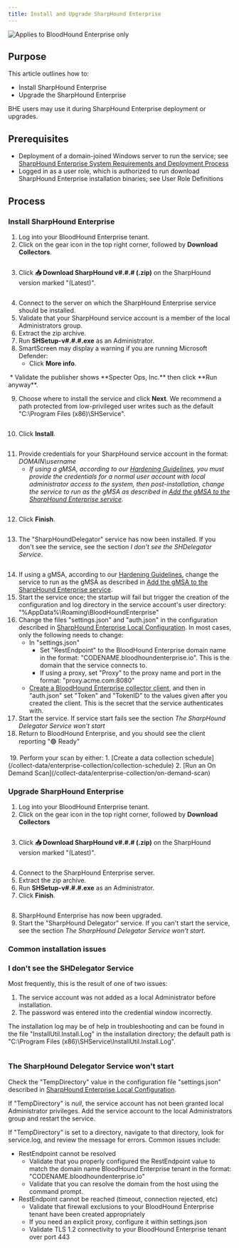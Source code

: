 ```yaml
---
title: Install and Upgrade SharpHound Enterprise
---
```


<img noZoom src="/assets/enterprise-edition-pill-tag.svg" alt="Applies to BloodHound Enterprise only"/>

## Purpose

This article outlines how to:

* Install SharpHound Enterprise
* Upgrade the SharpHound Enterprise

BHE users may use it during SharpHound Enterprise deployment or upgrades.

## Prerequisites


* Deployment of a domain-joined Windows server to run the service; see [SharpHound Enterprise System Requirements and Deployment Process](/install-data-collector/install-sharphound/system-requirements)
* Logged in as a user role, which is authorized to run download SharpHound Enterprise installation binaries; see User Role Definitions

## Process

### Install SharpHound Enterprise

1.  Log into your BloodHound Enterprise tenant.
2.  Click on the gear icon in the top right corner, followed by **Download Collectors**.
<Frame>
  <img src="/assets/image-39.png" alt=""/>
</Frame>


3.  Click **📥 Download SharpHound v#.#.# (.zip)** on the SharpHound version marked "(Latest)".
<Frame>
  <img src="/assets/image-40.png" alt=""/>
</Frame>


4.  Connect to the server on which the SharpHound Enterprise service should be installed.
5.  Validate that your SharpHound service account is a member of the local Administrators group.
6.  Extract the zip archive.
7.  Run **SHSetup-v#.#.#.exe** as an Administrator.
8.  SmartScreen may display a warning if you are running Microsoft Defender:
    * Click **More info**.
<Frame>
  <img src="/assets/image-41.png" alt=""/>
</Frame>
    * Validate the publisher shows **Specter Ops, Inc.** then click **Run anyway**.
<Frame>
  <img src="/assets/image-42.png" alt=""/>
</Frame>


9.  Choose where to install the service and click **Next**. We recommend a path protected from low-privileged user writes such as the default "C:\\Program Files (x86)\\SHService".
<Frame>
  <img src="/assets/image-43.png" alt=""/>
</Frame>


10. Click **Install**.
<Frame>
  <img src="/assets/image-44.png" alt=""/>
</Frame>


11. Provide credentials for your SharpHound service account in the format: _DOMAIN\\username_
    * _If using a gMSA, according to our [Hardening Guidelines](/manage-bloodhound/securing-bloodhound-and-collectors/sharphound-hardening), you must provide the credentials for a normal user account with local administrator access to the system, then post-installation, change the service to run as the gMSA as described in [Add the gMSA to the SharpHound Enterprise service](/install-data-collector/install-sharphound/create-gmsa)._
<Frame>
  <img src="/assets/image-45.png" alt=""/>
</Frame>


12. Click **Finish**.
<Frame>
  <img src="/assets/image-46.png" alt=""/>
</Frame>


13. The "SharpHoundDelegator" service has now been installed. If you don't see the service, see the section _I don't see the SHDelegator Service_.
<Frame>
  <img src="/assets/image-47.png" alt=""/>
</Frame>


14. If using a gMSA, according to our [Hardening Guidelines](/manage-bloodhound/securing-bloodhound-and-collectors/sharphound-hardening), change the service to run as the gMSA as described in [Add the gMSA to the SharpHound Enterprise service](/install-data-collector/install-sharphound/create-gmsa).
15. Start the service once; the startup will fail but trigger the creation of the configuration and log directory in the service account's user directory: "%AppData%\Roaming\BloodHoundEnterprise"
16. Change the files "settings.json" and "auth.json" in the configuration described in [SharpHound Enterprise Local Configuration](/install-data-collector/install-sharphound/local-configuration). In most cases, only the following needs to change:
    * In "settings.json"
        * Set "RestEndpoint" to the BloodHound Enterprise domain name in the format: "CODENAME.bloodhoundenterprise.io". This is the domain that the service connects to.
        * If using a proxy, set "Proxy" to the proxy name and port in the format: "proxy.acme.com:8080"
    * [Create a BloodHound Enterprise collector client](/collect-data/enterprise-collection/create-collector), and then in "auth.json" set "Token" and "TokenID" to the values given after you created the client. This is the secret that the service authenticates with.
17. Start the service. If service start fails see the section _The SharpHound Delegator Service won't start_
18. Return to BloodHound Enterprise, and you should see the client reporting "🟢 Ready"
<Frame>
  <img src="/assets/image-48.png" alt=""/>
</Frame>
19. Perform your scan by either:
    1.  [Create a data collection schedule](/collect-data/enterprise-collection/collection-schedule)
    2.  [Run an On Demand Scan](/collect-data/enterprise-collection/on-demand-scan)

### Upgrade SharpHound Enterprise

1.  Log into your BloodHound Enterprise tenant.
2.  Click on the gear icon in the top right corner, followed by **Download Collectors**
<Frame>
  <img src="/assets/image-49.png" alt=""/>
</Frame>


3.  Click **📥 Download SharpHound v#.#.# (.zip)** on the SharpHound version marked "(Latest)".
<Frame>
  <img src="/assets/image-50.png" alt=""/>
</Frame>

4.  Connect to the SharpHound Enterprise server.
5.  Extract the zip archive.
6.  Run **SHSetup-v#.#.#.exe** as an Administrator.
7.  Click **Finish**.
<Frame>
  <img src="/assets/image-51.png" alt=""/>
</Frame>


8.  SharpHound Enterprise has now been upgraded.
9.  Start the "SharpHound Delegator" service. If you can't start the service, see the section _The SharpHound Delegator Service won't start_.

### Common installation issues

### I don't see the SHDelegator Service

Most frequently, this is the result of one of two issues:

1.  The service account was not added as a local Administrator before installation.
2.  The password was entered into the credential window incorrectly.

The installation log may be of help in troubleshooting and can be found in the file "InstallUtil.Install.Log" in the installation directory; the default path is "C:\\Program Files (x86)\\SHService\\InstallUtil.Install.Log".

<Frame>
  <img src="/assets/image-52.png" alt=""/>
</Frame>

### The SharpHound Delegator Service won't start

Check the "TempDirectory" value in the configuration file "settings.json" described in [SharpHound Enterprise Local Configuration](/install-data-collector/install-sharphound/local-configuration).

If "TempDirectory" is _null_, the service account has not been granted local Administrator privileges. Add the service account to the local Administrators group and restart the service.

If "TempDirectory" is set to a directory, navigate to that directory, look for service.log, and review the message for errors. Common issues include:

* RestEndpoint cannot be resolved
    * Validate that you properly configured the RestEndpoint value to match the domain name BloodHound Enterprise tenant in the format: "CODENAME.bloodhoundenterprise.io"
    * Validate that you can resolve the domain from the host using the command prompt.
* RestEndpoint cannot be reached (timeout, connection rejected, etc)
    * Validate that firewall exclusions to your BloodHound Enterprise tenant have been created appropriately
    * If you need an explicit proxy, configure it within settings.json
    * Validate TLS 1.2 connectivity to your BloodHound Enterprise tenant over port 443


